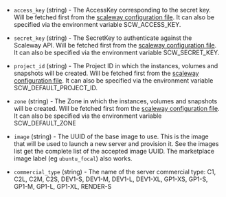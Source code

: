<!-- Code generated from the comments of the Config struct in builder/scaleway/config.go; DO NOT EDIT MANUALLY -->

- `access_key` (string) - The AccessKey corresponding to the secret key.
  Will be fetched first from the [scaleway configuration file](https://github.com/scaleway/scaleway-sdk-go/blob/master/scw/README.md).
  It can also be specified via the environment variable SCW_ACCESS_KEY.

- `secret_key` (string) - The SecretKey to authenticate against the Scaleway API.
  Will be fetched first from the [scaleway configuration file](https://github.com/scaleway/scaleway-sdk-go/blob/master/scw/README.md).
  It can also be specified via the environment variable SCW_SECRET_KEY.

- `project_id` (string) - The Project ID in which the instances, volumes and snapshots will be created.
  Will be fetched first from the [scaleway configuration file](https://github.com/scaleway/scaleway-sdk-go/blob/master/scw/README.md).
  It can also be specified via the environment variable SCW_DEFAULT_PROJECT_ID.

- `zone` (string) - The Zone in which the instances, volumes and snapshots will be created.
  Will be fetched first from the [scaleway configuration file](https://github.com/scaleway/scaleway-sdk-go/blob/master/scw/README.md).
  It can also be specified via the environment variable SCW_DEFAULT_ZONE

- `image` (string) - The UUID of the base image to use. This is the image
  that will be used to launch a new server and provision it. See
  the images list
  get the complete list of the accepted image UUID.
  The marketplace image label (eg `ubuntu_focal`) also works.

- `commercial_type` (string) - The name of the server commercial type:
  C1, C2L, C2M, C2S, DEV1-S, DEV1-M, DEV1-L, DEV1-XL,
  GP1-XS, GP1-S, GP1-M, GP1-L, GP1-XL, RENDER-S
